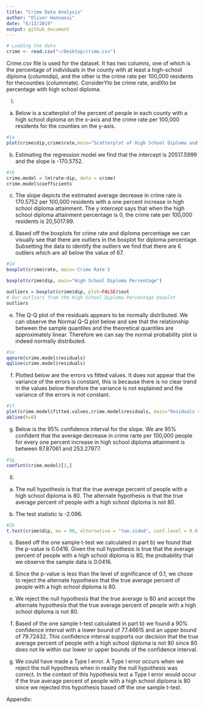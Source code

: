 ```yaml
---
title: "Crime Data Analysis"
author: "Oliver Hannaoui"
date: "6/13/2019"
output: github_document
---
```


```r
# Loading the data
crime <- read.csv("~/Desktop/crime.csv")
```

Crime.csv file is used for the dataset. It has two columns, one of which is the percentage of individuals in the county with at least a high-school diploma (columndip), and the other is the crime rate per 100,000 residents for thecounties (columnrate).  ConsiderYto be crime rate, andXto be percentage with high school diploma.

I.
a)
Below is a scatterplot of the percent of people in each county with a high school diploma on the x-axis and the crime rate per 100,000 residents for the counties on the y-axis.
```r
#1a
plot(crime$dip,crime$rate,main="Scatterplot of High School Diploma and Crime Rate",xlab = "High School Diploma ",ylab="Crime Rate")
```

b)
Estimating the regression model we find that the intercept is 20517.5999 and the slope is -170.5752.
```r
#1b
crime.model = lm(rate~dip, data = crime)
crime.model$coefficients
```

c)
The slope depicts the estimated average decrease in crime rate is 170.5752 per 100,000 residents with a one percent increase in high school diploma attainment. The y intercept says that when the high school diploma attainment percentage is 0, the crime rate per 100,000 residents is 20,5017.99.


d)
Based off the boxplots for crime rate and diploma percentage we can visually see that there are outliers in the boxplot for diploma percentage. Subsetting the data to identify the outliers we find that there are 6 outliers which are all below the value of 67.
```r
#1d
boxplot(crime$rate, main='Crime Rate')

boxplot(crime$dip, main="High School Diploma Percentage")

outliers = boxplot(crime$dip, plot=FALSE)$out
# Our outliers from the High School Diploma Percentage boxplot
outliers
```

e)
The Q-Q plot of the residuals appears to be normally distributed. We can observe the Normal Q-Q plot below and see that the relationship between the sample quantiles and the theoretical quantiles are approximately linear. Therefore we can say the normal probability plot is indeed normally distributed.

```r
#1e
qqnorm(crime.model$residuals)
qqline(crime.model$residuals)
```


f) 
Plotted below are the errors vs fitted values. It does not appear that the variance of the errors is constant, this is because there is no clear trend in the values below therefore the variance is not explained and the variance of the errors is not constant. 
```r
#1f
plot(crime.model$fitted.values,crime.model$residuals, main="Residuals vs. Fitted Values", xlab="Fitted Values", ylab='Residuals')
abline(h=0)
```

g) 
Below is the 95% confidence interval for the slope. We are 95% confident that the average decrease in crime rarte per 100,000 people for every one percent increase in high school diploma attainment is between 87.87061 and 253.27977.
```r
#1g
confint(crime.model)[2,]
```


II.
a)
The null hypothesis is that the true average percent of people with a high school diploma is 80. 
The alternate hypothesis is that the true average percent of people with a high school diploma is not 80.

b)
The test statistic is -2.096.
```r
#2b
t.test(crime$dip, mu = 80, alternative = "two.sided", conf.level = 0.9)
```
c)
Based off the one sample t-test we calculated in part b) we found that the p-value is 0.0416. Given the null hypothesis is true that the average percent of people with a high school diploma is 80, the probability that we observe the sample data is 0.0416.

d)
Since the p-value is less than the level of significance of 0.1, we chose to reject the alternate hypothesis that the true average percent of people with a high school diploma is 80.

e)
We reject the null hypothesis that the true average is 80 and accept the alternate hypothesis that the true average percent of people with a high school diploma is not 80.

f)
Based of the one sample t-test calculated in part b) we found a 90% confidence interval with a lower bound of 77.46615 and an upper bound of 79.72432. This confidence interval supports our decision that the true average percent of people with a high school diploma is not 80 since 80 does not lie within our lower or upper bounds of the confidence interval.


g)
We could have made a Type I error. A Type I error occurs when we reject the null hypothesis when in reality the null hypothesis was correct. In the context of this hypothesis test a Type I error would occur if the true average percent of people with a high school diploma is 80 since we rejected this hypothesis based off the one sample t-test.


Appendix:
```r

```
